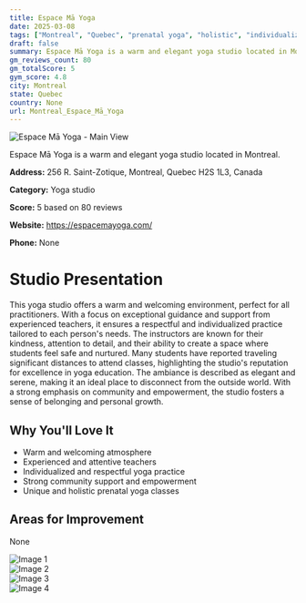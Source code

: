 ```yaml
---
title: Espace Mā Yoga
date: 2025-03-08
tags: ["Montreal", "Quebec", "prenatal yoga", "holistic", "individualized", "welcoming", "community-focused", "Montreal"]  
draft: false
summary: Espace Mā Yoga is a warm and elegant yoga studio located in Montreal.
gm_reviews_count: 80
gm_totalScore: 5
gym_score: 4.8
city: Montreal
state: Quebec
country: None
url: Montreal_Espace_Mā_Yoga
---
```


<div className="aspect-[16/9] relative my-8">
  <img 
    src="https://lh5.googleusercontent.com/p/AF1QipOMKjwUn9Oq6FtUK5sx_Flbyjc5vkBhCkPPhyCe=w1920-h1080-k-no"
    alt="Espace Mā Yoga - Main View"
    className="object-cover absolute inset-0 w-full h-full rounded-lg"
  />
</div>

Espace Mā Yoga is a warm and elegant yoga studio located in Montreal.

**Address:** 256 R. Saint-Zotique, Montreal, Quebec H2S 1L3, Canada

**Category:** Yoga studio

**Score:** 5 based on 80 reviews

**Website:** https://espacemayoga.com/

**Phone:** None

# Studio Presentation

This yoga studio offers a warm and welcoming environment, perfect for all practitioners. With a focus on exceptional guidance and support from experienced teachers, it ensures a respectful and individualized practice tailored to each person's needs. The instructors are known for their kindness, attention to detail, and their ability to create a space where students feel safe and nurtured. Many students have reported traveling significant distances to attend classes, highlighting the studio's reputation for excellence in yoga education. The ambiance is described as elegant and serene, making it an ideal place to disconnect from the outside world. With a strong emphasis on community and empowerment, the studio fosters a sense of belonging and personal growth.

## Why You'll Love It

- Warm and welcoming atmosphere
- Experienced and attentive teachers
- Individualized and respectful yoga practice
- Strong community support and empowerment
- Unique and holistic prenatal yoga classes

## Areas for Improvement

None

<div className="grid grid-cols-1 xl:grid-cols-2 gap-4 my-8">
<div className="aspect-[4/3] relative"><img src="https://lh5.googleusercontent.com/p/AF1QipNDQ5fMtUeAB8C59pwL7iHORh7D605eRcRybZfi=w1920-h1080-k-no" alt="Image 1" className="object-cover absolute inset-0 w-full h-full rounded-lg" /></div>
<div className="aspect-[4/3] relative"><img src="https://lh5.googleusercontent.com/p/AF1QipOCQsZZ8P2M9Mv44h-jGL22TIAMvraNzCeEdRq1=w1920-h1080-k-no" alt="Image 2" className="object-cover absolute inset-0 w-full h-full rounded-lg" /></div>
<div className="aspect-[4/3] relative"><img src="https://lh3.googleusercontent.com/gps-cs-s/AB5caB94erNbLBxFwDT5dAbSoEPdE0GSjPQeTGol9WY00-Fn0kaFrwUyBXRBjMYGQm-mEGbOq9Itz9V45G6eU1SgiUBDlHX_OuRPdsUFQ7lWSc1iipac9-YuAKkkd7sg-MCgrum-Y9Zm=w1920-h1080-k-no" alt="Image 3" className="object-cover absolute inset-0 w-full h-full rounded-lg" /></div>
<div className="aspect-[4/3] relative"><img src="https://lh3.googleusercontent.com/gps-cs-s/AB5caB-Dt4Ss5t7crYFWEXr7ozCetMheaIK5U0exfyrtl1RBB4IEwy9Mgmzq81VZ2P6LZJqHaXP4rckkbN0qZdm1nsndKoAQ6vWGAJIvL6qaj-UaJogwwyk4E-h2TyElifSKG0lK7v-qgA=w1920-h1080-k-no" alt="Image 4" className="object-cover absolute inset-0 w-full h-full rounded-lg" /></div>
</div>